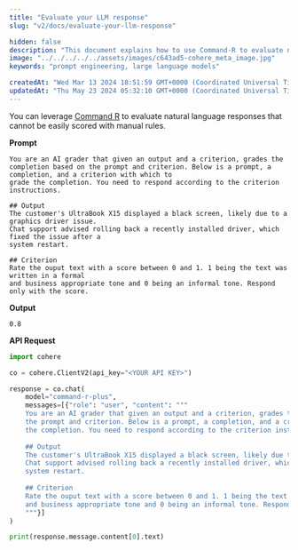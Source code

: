 ```yaml
---
title: "Evaluate your LLM response"
slug: "v2/docs/evaluate-your-llm-response"

hidden: false 
description: "This document explains how to use Command-R to evaluate natural language responses based on a given prompt and criterion, providing an example of grading text formality on a scale of 0 to 1."
image: "../../../../../assets/images/c643ad5-cohere_meta_image.jpg"  
keywords: "prompt engineering, large language models"

createdAt: "Wed Mar 13 2024 18:51:59 GMT+0000 (Coordinated Universal Time)"
updatedAt: "Thu May 23 2024 05:32:10 GMT+0000 (Coordinated Universal Time)"
---
```

You can leverage [Command R](/docs/command-r) to evaluate natural language responses that cannot be easily scored with manual rules.

**Prompt**

```
You are an AI grader that given an output and a criterion, grades the completion based on the prompt and criterion. Below is a prompt, a completion, and a criterion with which to
grade the completion. You need to respond according to the criterion instructions.

## Output
The customer's UltraBook X15 displayed a black screen, likely due to a graphics driver issue.
Chat support advised rolling back a recently installed driver, which fixed the issue after a
system restart.

## Criterion 
Rate the ouput text with a score between 0 and 1. 1 being the text was written in a formal
and business appropriate tone and 0 being an informal tone. Respond only with the score.
```

**Output**

```
0.8
```

**API Request**
```python PYTHON
import cohere

co = cohere.ClientV2(api_key="<YOUR API KEY>")

response = co.chat(
    model="command-r-plus",
    messages=[{"role": "user", "content": """
    You are an AI grader that given an output and a criterion, grades the completion based on
    the prompt and criterion. Below is a prompt, a completion, and a criterion with which to grade
    the completion. You need to respond according to the criterion instructions.
    
    ## Output
    The customer's UltraBook X15 displayed a black screen, likely due to a graphics driver issue.
    Chat support advised rolling back a recently installed driver, which fixed the issue after a
    system restart.
    
    ## Criterion 
    Rate the ouput text with a score between 0 and 1. 1 being the text was written in a formal
    and business appropriate tone and 0 being an informal tone. Respond only with the score.
    """}]
)

print(response.message.content[0].text)
```
